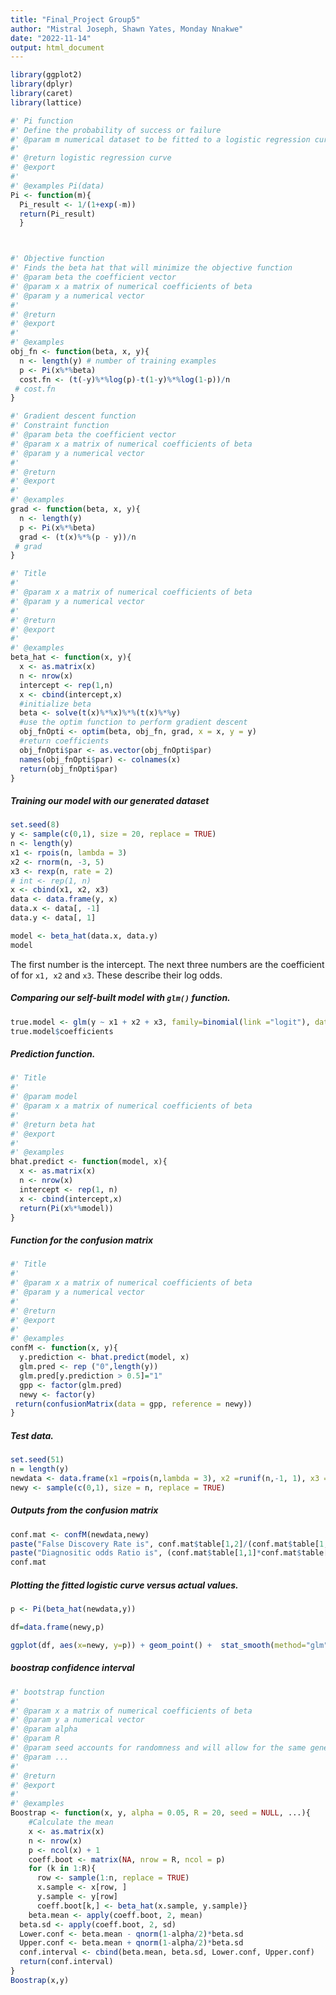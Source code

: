 ```yaml
---
title: "Final_Project Group5"
author: "Mistral Joseph, Shawn Yates, Monday Nnakwe"
date: "2022-11-14"
output: html_document
---
```


```r
library(ggplot2)
library(dplyr)
library(caret)
library(lattice)
```

```r
#' Pi function
#' Define the probability of success or failure 
#' @param m numerical dataset to be fitted to a logistic regression curve 
#'
#' @return logistic regression curve 
#' @export
#'
#' @examples Pi(data)
Pi <- function(m){
  Pi_result <- 1/(1+exp(-m))
  return(Pi_result)
  } 



#' Objective function 
#' Finds the beta hat that will minimize the objective function 
#' @param beta the coefficient vector 
#' @param x a matrix of numerical coefficients of beta 
#' @param y a numerical vector 
#'
#' @return 
#' @export
#'
#' @examples
obj_fn <- function(beta, x, y){
  n <- length(y) # number of training examples
  p <- Pi(x%*%beta)
  cost.fn <- (t(-y)%*%log(p)-t(1-y)%*%log(1-p))/n
 # cost.fn
}

```

```r

#' Gradient descent function
#' Constraint function  
#' @param beta the coefficient vector 
#' @param x a matrix of numerical coefficients of beta 
#' @param y a numerical vector 
#'
#' @return 
#' @export
#'
#' @examples
grad <- function(beta, x, y){
  n <- length(y)
  p <- Pi(x%*%beta)
  grad <- (t(x)%*%(p - y))/n
 # grad
}
```

```r
#' Title
#'
#' @param x a matrix of numerical coefficients of beta 
#' @param y a numerical vector 
#'
#' @return
#' @export
#'
#' @examples
beta_hat <- function(x, y){
  x <- as.matrix(x)
  n <- nrow(x)
  intercept <- rep(1,n)
  x <- cbind(intercept,x)
  #initialize beta
  beta <- solve(t(x)%*%x)%*%(t(x)%*%y)
  #use the optim function to perform gradient descent
  obj_fnOpti <- optim(beta, obj_fn, grad, x = x, y = y)
  #return coefficients
  obj_fnOpti$par <- as.vector(obj_fnOpti$par)
  names(obj_fnOpti$par) <- colnames(x)
  return(obj_fnOpti$par)
}
```
##### Training our model with our generated dataset
```r
set.seed(8)
y <- sample(c(0,1), size = 20, replace = TRUE)
n <- length(y)
x1 <- rpois(n, lambda = 3)
x2 <- rnorm(n, -3, 5)
x3 <- rexp(n, rate = 2)
# int <- rep(1, n)
x <- cbind(x1, x2, x3)
data <- data.frame(y, x)
data.x <- data[, -1]
data.y <- data[, 1]
```

```r
model <- beta_hat(data.x, data.y)
model
```
The first number is the intercept. The next three numbers are the coefficient of for `x1, x2`  and  `x3`. These describe their log odds.


##### Comparing our self-built model with `glm()` function.
```r
true.model <- glm(y ~ x1 + x2 + x3, family=binomial(link ="logit"), data = data)
true.model$coefficients
```

##### Prediction function.
```r
#' Title
#'
#' @param model 
#' @param x a matrix of numerical coefficients of beta 
#'
#' @return beta hat
#' @export
#'
#' @examples
bhat.predict <- function(model, x){
  x <- as.matrix(x)
  n <- nrow(x)
  intercept <- rep(1, n)
  x <- cbind(intercept,x)
  return(Pi(x%*%model))
}
```

##### Function for the confusion matrix
```r
#' Title
#'
#' @param x a matrix of numerical coefficients of beta
#' @param y a numerical vector
#'
#' @return
#' @export
#'
#' @examples
confM <- function(x, y){
  y.prediction <- bhat.predict(model, x)
  glm.pred <- rep ("0",length(y))
  glm.pred[y.prediction > 0.5]="1"
  gpp <- factor(glm.pred)
  newy <- factor(y)
 return(confusionMatrix(data = gpp, reference = newy)) 
}
```

#####  Test data.
```r
set.seed(51)
n = length(y)
newdata <- data.frame(x1 =rpois(n,lambda = 3), x2 =runif(n,-1, 1), x3 = rexp(n, rate= 5) )
newy <- sample(c(0,1), size = n, replace = TRUE)
```

##### Outputs from the confusion matrix
```r
conf.mat <- confM(newdata,newy)
paste("False Discovery Rate is", conf.mat$table[1,2]/(conf.mat$table[1,1] + conf.mat$table[1,2]))
paste("Diagnositic odds Ratio is", (conf.mat$table[1,1]*conf.mat$table[2,2])/(conf.mat$table[1,2]*conf.mat$table[2,1]))
conf.mat


```

#####  Plotting the fitted logistic curve versus actual values.
```r
p <- Pi(beta_hat(newdata,y))
```
```r
df=data.frame(newy,p)
```
```r
ggplot(df, aes(x=newy, y=p)) + geom_point() +  stat_smooth(method="glm", color="red", se=FALSE, method.args = list(family=binomial))
```

#####  boostrap confidence interval 
```r
#' bootstrap function
#'
#' @param x a matrix of numerical coefficients of beta
#' @param y a numerical vector
#' @param alpha 
#' @param R 
#' @param seed accounts for randomness and will allow for the same generated numbers
#' @param ... 
#'
#' @return
#' @export
#'
#' @examples
Boostrap <- function(x, y, alpha = 0.05, R = 20, seed = NULL, ...){
    #Calculate the mean
    x <- as.matrix(x)
    n <- nrow(x)
    p <- ncol(x) + 1
    coeff.boot <- matrix(NA, nrow = R, ncol = p)
    for (k in 1:R){
      row <- sample(1:n, replace = TRUE)
      x.sample <- x[row, ]
      y.sample <- y[row]
      coeff.boot[k,] <- beta_hat(x.sample, y.sample)}
    beta.mean <- apply(coeff.boot, 2, mean)
  beta.sd <- apply(coeff.boot, 2, sd)
  Lower.conf <- beta.mean - qnorm(1-alpha/2)*beta.sd
  Upper.conf <- beta.mean + qnorm(1-alpha/2)*beta.sd
  conf.interval <- cbind(beta.mean, beta.sd, Lower.conf, Upper.conf)
  return(conf.interval)
}
Boostrap(x,y)

```




